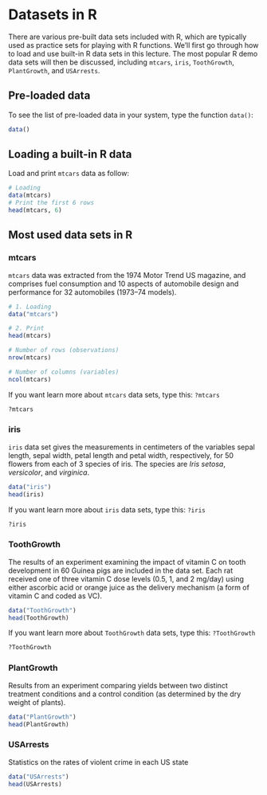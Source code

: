 # Datasets in R  

There are various pre-built data sets included with R, which are typically used as practice sets for playing with R functions. We'll first go through how to load and use built-in R data sets in this lecture. The most popular R demo data sets will then be discussed, including `mtcars`, `iris`, `ToothGrowth`, `PlantGrowth`, and `USArrests`.   

## Pre-loaded data
To see the list of pre-loaded data in your system, type the function `data()`:  

```{r, eval=FALSE}  
data()
```  
  
## Loading a built-in R data  

Load and print `mtcars` data as follow:

```{r, eval=TRUE}  
# Loading
data(mtcars)
# Print the first 6 rows
head(mtcars, 6)
```  



## Most used data sets in R  

### mtcars  
`mtcars` data was extracted from the 1974 Motor Trend US magazine, and comprises fuel consumption and 10 aspects of automobile design and performance for 32 automobiles (1973–74 models).  
  
```{r, eval=TRUE}  
# 1. Loading 
data("mtcars")  

# 2. Print
head(mtcars)  

# Number of rows (observations)
nrow(mtcars)  

# Number of columns (variables)
ncol(mtcars)
```  
If you want learn more about `mtcars` data sets, type this: `?mtcars`  
```{r, eval=FALSE}  
?mtcars
```   

### iris  

`iris` data set gives the measurements in centimeters of the variables sepal length, sepal width, petal length and petal width, respectively, for 50 flowers from each of 3 species of iris. The species are *Iris setosa*, *versicolor*, and *virginica*.  

```{r, eval=TRUE}  
data("iris")
head(iris)
```   
If you want learn more about `iris` data sets, type this: `?iris`  
```{r, eval=FALSE}  
?iris
```   


### ToothGrowth  

The results of an experiment examining the impact of vitamin C on tooth development in 60 Guinea pigs are included in the data set. Each rat received one of three vitamin C dose levels (0.5, 1, and 2 mg/day) using either ascorbic acid or orange juice as the delivery mechanism (a form of vitamin C and coded as VC).  

```{r, eval=TRUE} 
data("ToothGrowth")
head(ToothGrowth)
```  

If you want learn more about `ToothGrowth` data sets, type this: `?ToothGrowth`  
```{r, eval=FALSE}  
?ToothGrowth
```   


### PlantGrowth
Results from an experiment comparing yields between two distinct treatment conditions and a control condition (as determined by the dry weight of plants).

```{r, eval=TRUE} 
data("PlantGrowth")
head(PlantGrowth)
```  

### USArrests  

Statistics on the rates of violent crime in each US state  

```{r, eval=TRUE} 
data("USArrests")
head(USArrests)
```  








